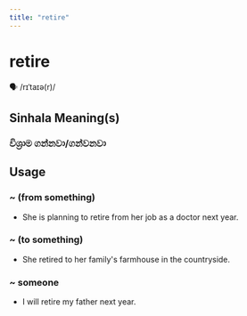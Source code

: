 ```yaml
---
title: "retire"
---
```


# retire

🗣️ /rɪˈtaɪə(r)/

## Sinhala Meaning(s)

### විශ්‍රාම ගන්නවා/ගන්වනවා

## Usage

### ~ (from something)

- She is planning to retire from her job as a doctor next year.


### ~ (to something)

- She retired to her family's farmhouse in the countryside.


### ~ someone

- I will retire my father next year.

